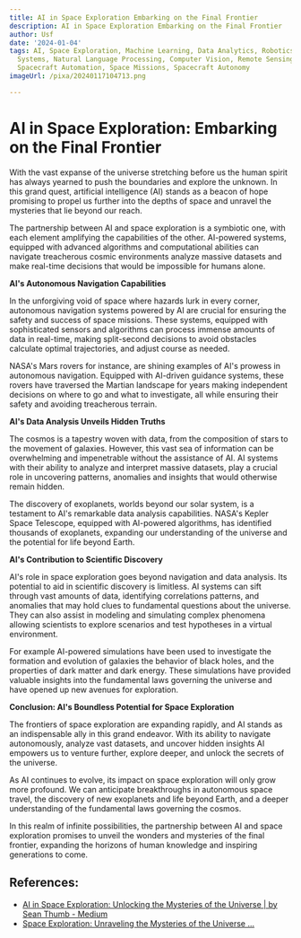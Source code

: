 ```yaml
---
title: AI in Space Exploration Embarking on the Final Frontier
description: AI in Space Exploration Embarking on the Final Frontier
author: Usf
date: '2024-01-04'
tags: AI, Space Exploration, Machine Learning, Data Analytics, Robotics, Autonomous
  Systems, Natural Language Processing, Computer Vision, Remote Sensing, Space Colonization,
  Spacecraft Automation, Space Missions, Spacecraft Autonomy
imageUrl: /pixa/20240117104713.png

---
```

# AI in Space Exploration: Embarking on  the Final Frontier

With the vast expanse of the universe stretching before us the human spirit has always yearned to  push the boundaries  and explore the unknown. In this  grand quest, artificial  intelligence (AI) stands as a beacon of hope promising to propel us further into  the depths of space and unravel the mysteries that  lie beyond our reach.

The partnership between AI and space exploration is a symbiotic one, with each element amplifying the capabilities  of the other. AI-powered systems,  equipped  with advanced algorithms  and computational abilities can navigate treacherous cosmic environments analyze massive datasets and make real-time  decisions  that would be impossible for humans alone.

**AI's Autonomous Navigation Capabilities**

In the unforgiving void of space where hazards  lurk in every corner, autonomous  navigation systems powered by AI are crucial for  ensuring the safety and success of space missions. These systems, equipped with sophisticated sensors and algorithms can process immense amounts of  data in real-time,  making split-second decisions to avoid obstacles calculate optimal trajectories, and  adjust  course as needed.

NASA's Mars rovers for instance, are  shining examples of AI's prowess in autonomous navigation. Equipped  with AI-driven guidance systems, these rovers have  traversed the Martian landscape for  years making independent  decisions on where to go and what to investigate, all  while ensuring  their safety and avoiding treacherous terrain.

**AI's Data  Analysis Unveils Hidden Truths**

The cosmos is a tapestry  woven with data, from the  composition of stars to the movement of galaxies. However, this vast sea of information can be overwhelming and  impenetrable without the assistance of AI. AI systems with their ability to analyze and interpret massive datasets, play a crucial role in uncovering patterns, anomalies and insights that would  otherwise remain hidden.

The discovery of exoplanets, worlds beyond our solar system, is a testament to AI's remarkable data analysis capabilities. NASA's Kepler Space Telescope,  equipped with AI-powered algorithms,  has  identified thousands of exoplanets, expanding our understanding of  the universe and the potential for life  beyond Earth.

**AI's Contribution to Scientific Discovery**

AI's role in space exploration goes beyond navigation and data analysis. Its potential to aid in scientific discovery is limitless. AI systems can sift through vast  amounts of data, identifying correlations patterns, and anomalies that may hold clues to fundamental questions about the universe. They can  also assist in modeling and simulating complex phenomena allowing  scientists to  explore scenarios and test hypotheses in  a virtual environment.

For example AI-powered simulations  have been used to investigate the formation and evolution of galaxies  the behavior of black holes, and the properties of dark matter and dark energy. These simulations have provided valuable insights into the fundamental laws governing the universe and have opened up new avenues for exploration.

**Conclusion: AI's Boundless Potential for  Space Exploration**

The frontiers of space exploration are expanding rapidly,  and  AI stands as  an indispensable ally in this grand endeavor. With  its ability to navigate autonomously, analyze vast datasets,  and uncover hidden insights AI empowers us to venture further, explore deeper, and unlock the secrets of the  universe.

As AI continues to evolve, its impact on space exploration will only  grow more profound.  We can anticipate breakthroughs in autonomous space travel, the discovery of new exoplanets and life beyond Earth, and a  deeper understanding  of the fundamental laws governing the cosmos.

In this  realm of infinite possibilities, the partnership between AI and space exploration promises to unveil the wonders and mysteries of the final frontier, expanding the horizons of human knowledge  and inspiring generations to come.

## References:
- [AI in Space Exploration: Unlocking the Mysteries of the Universe | by Sean Thumb - Medium](https://medium.com/@thumbsean715/ai-in-space-exploration-unlocking-the-mysteries-of-the-universe-4e9d1cfe4e06)
- [Space Exploration: Unraveling the Mysteries of the Universe ...](https://youtube.com/watch?v=2xvWC6XD3JA)
